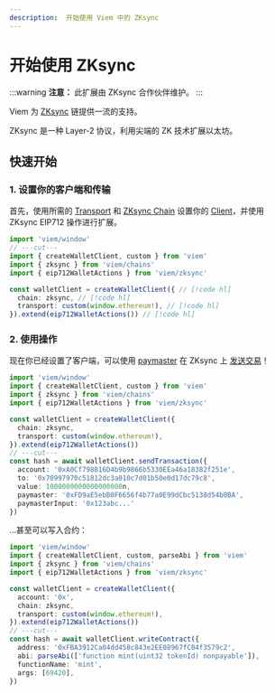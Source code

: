 ```yaml
---
description:  开始使用 Viem 中的 ZKsync
---
```


# 开始使用 ZKsync

:::warning
**注意：** 此扩展由 ZKsync 合作伙伴维护。
:::

Viem 为 [ZKsync](https://zksync.io) 链提供一流的支持。

ZKsync 是一种 Layer-2 协议，利用尖端的 ZK 技术扩展以太坊。

## 快速开始

### 1. 设置你的客户端和传输

首先，使用所需的 [Transport](/docs/clients/intro) 和 [ZKsync Chain](./zksync/chains.md) 设置你的 [Client](/docs/clients/intro)，并使用 ZKsync EIP712 操作进行扩展。

```ts twoslash
import 'viem/window'
// ---cut---
import { createWalletClient, custom } from 'viem'
import { zksync } from 'viem/chains'
import { eip712WalletActions } from 'viem/zksync'

const walletClient = createWalletClient({ // [!code hl]
  chain: zksync, // [!code hl]
  transport: custom(window.ethereum!), // [!code hl]
}).extend(eip712WalletActions()) // [!code hl]
```

### 2. 使用操作

现在你已经设置了客户端，可以使用 [paymaster](https://docs.zksync.io/build/developer-reference/account-abstraction.html#paymasters) 在 ZKsync 上 [发送交易](./zksync/actions/sendTransaction.md)！

```ts twoslash
import 'viem/window'
import { createWalletClient, custom } from 'viem'
import { zksync } from 'viem/chains'
import { eip712WalletActions } from 'viem/zksync'

const walletClient = createWalletClient({
  chain: zksync,
  transport: custom(window.ethereum!),
}).extend(eip712WalletActions())
// ---cut---
const hash = await walletClient.sendTransaction({
  account: '0xA0Cf798816D4b9b9866b5330EEa46a18382f251e',
  to: '0x70997970c51812dc3a010c7d01b50e0d17dc79c8',
  value: 1000000000000000000n,
  paymaster: '0xFD9aE5ebB0F6656f4b77a0E99dCbc5138d54b0BA',
  paymasterInput: '0x123abc...'
})
```

...甚至可以写入合约：

```ts twoslash
import 'viem/window'
import { createWalletClient, custom, parseAbi } from 'viem'
import { zksync } from 'viem/chains'
import { eip712WalletActions } from 'viem/zksync'

const walletClient = createWalletClient({
  account: '0x',
  chain: zksync,
  transport: custom(window.ethereum!),
}).extend(eip712WalletActions())
// ---cut---
const hash = await walletClient.writeContract({
  address: '0xFBA3912Ca04dd458c843e2EE08967fC04f3579c2',
  abi: parseAbi(['function mint(uint32 tokenId) nonpayable']),
  functionName: 'mint',
  args: [69420],
})
```